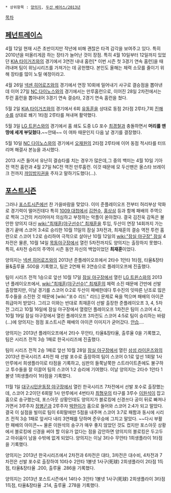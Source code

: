  * 상위항목 : [[양의지]], [[두산 베어스/2013년]]

[[목차]]
== [[페넌트레이스]] ==
4월 12일 현재 시즌 초반이지만 작년에 비해 괜찮은 타격 감각을 보여주고 있다. 특히 2010년을 떠올리게끔 하는 장타가 늘어난 것이 장점. 특히 4월 10일부터 12일까지 있었던 [[KIA 타이거즈]]와의 경기에서 3연전 내내 홈런[* 이번 시즌 첫 3경기 연속 홈런]을 때려내며 팀이 위닝시리즈를 가져가는 데 공헌했다. 본인도 올해는 체력 소모를 줄이기 위해 장타를 많이 노릴 예정이라고.

4월 26일 [[넥센 히어로즈]]와의 경기에서 연장 10회에 밀어내기 사구로 결승점을 뽑아낸데 이어 27일 [[NC 다이노스]]와의 경기에서는 만루홈런으로, 이어진 28일 2차전에서는 투런 홈런을 뽑아내어 3경기 연속 결승타, 2경기 연속 홈런을 쳤다.

5월 2일 [[KIA 타이거즈]]와의 경기에서 6회 [[유동훈]]을 상대로 동점 2타점 2루타,7회 [[진해수]]를 상대로 쐐기 1타점 2루타를 쳐내며 활약했다.

5월 3일 [[LG 트윈스]]와의 경기에서 홈 쇄도 도중 LG 포수 [[최경철]]과 충돌하면서 '''머리를 맨땅에 세게 부딪혔다.'''~~안돼~~ 이 여파 때문인지 다음 날 경기를 결장했다.

5월 10일 [[NC 다이노스]]와의 경기에서 [[오재원]]의 2타점 2루타에 이어 동점 적시타를 터뜨리며 해결사 본능을 과시했다.

2013 시즌 들어서 유난히 결승타를 치는 경우가 많은데,그 중의 백미는 4월 10일 기아전 역전 홈런과 4월 27일 NC전 역전 만루홈런. 이것 때문에 모 두산팬은 올스타 브레이크 전까지 [[까임방지권]]을 주자고 말하기도했다(…).

== [[포스트시즌]] ==
그러나 [[포스트시즌]]에선 찬 가을바람을 맞았다. 이미 준플레이오프 전부터 허리부상 악화로 경기력이 떨어진데다 특히 [[1009 대첩]]에서 [[김현수]], [[홍상삼]] 등과 함께 패배의 주역으로 찍혀 그간의 커리어마저 의심하고 부정하는 악플이 쏟아졌다.
결국 김진욱 감독은 불안한 양의지 대신 [[wiki:"최재훈(야구선수)" 최재훈]]을 투입, 두산이 연장 14회까지 가는 경기 끝에 스코어 3:4로 승리한 10월 11일의 잠실 3차전과, 최재훈의 결승 역전 투런 홈런으로 스코어 1:2로 승리하여 극적으로 살아난 10월 12일의 [[wiki:"잠실 야구장" 잠실]] 4차전은 물론, 10월 14일 [[목동야구장]]에서 열린 5차전까지도 양의지는 출장하지 못했다. 특히, 4차전 승리의 주역이 시즌 동안 자신의 백업이었던 '''최재훈'''이었다.

양의지는 [[넥센 히어로즈]]와의 2013년 준플레이오프에서 2타수 1안타 1타점, 타율&장타율&출루율 .500을 기록했고, 팀은 2연패 뒤 3연승으로 플레이오프에 진출했다.

팀이 시리즈 전적 1승으로 앞선 10월 17일 [[잠실 야구장]]에서 열린 [[LG 트윈스]]와의 2013년 플레이오프에서, [[wiki:"최재훈(야구선수)" 최재훈]]의 체력 소진 때문에 간만에 선발 출장했지만, 이날 경기를 스코어 0:2로 두산이 패배한데다 투수진의 잇따른 난조로 많은 투수들을 소진한 것 때문에 [wiki:"포수 리드" 리드] 문제로 욕을 먹으며 패배의 아이콘 취급마저 받았다. 그리고 이와는 반대로 최재훈이 선발 출장한 준플레이오프 3, 4, 5차전 그리고 10월 16일에 잠실 야구장에서 열렸던 플레이오프 1차전은 팀이 스코어 4:2, 10월 19일 잠실 야구장에서 열린 플레이오프 3차전도 스코어 4:5로 팀이 승리하는 바람(…)에 양의지는 점점 포스트시즌 패배의 아이콘 이미지가 굳어갔다. [[안습]]….

양의지는 2013년 플레이오프에서 2타수 무안타, 타율&장타율, 출루율 0을 기록했고, 팀은 시리즈 전적 3승 1패로 한국시리즈에 진출했다.

팀이 시리즈 전적 2승 1패로 앞선 10월 28일 [[잠실 야구장]]에서 열린 [[삼성 라이온즈]]와의 2013년 한국시리즈 4차전 때 선발 포수로 출장하여 팀이 스코어 0:1로 앞선 1회말 1사 만루에서 희생플라이로 타점을 기록하고, 심판의 들쭉날쭉한 스트라이트존에도 불구하고 투수들을 잘 이끌어 팀의 스코어 1:2 승리에 기여했다.
이날 양의지는 2타수 1안타 1볼넷 1희생플라이 1타점을 기록했다.
  
11월 1일 [[대구시민운동장 야구장]]에서 열린 한국시리즈 7차전에서 선발 포수로 출장했는데, 스코어 2:2이던 6회말 1사 만루에서 4번타자 [[최형우]]의 타구를 3루수 [[이원석]]이 잡고 홈으로 송구했는데, 포스아웃 상황인데도 양의지가 블로킹에 신경쓰다 공이 뒤로 빠져나가면서 3루주자 [[정병곤]]과 2루주자 [[박한이]]가 홈으로 들어와 스코어 2:4가 되고 말았다.
결국 이 실점을 빌미로 팀이 6회말에만 5점을 내주며 스코어 3:7로 패함과 동시에 시리즈 전적 3승 1패로 앞서다 내리 3연패를 당하며 준우승에 그치고 말았다. ~~다시 부활한 패배의 아이콘~~ 물론 이원석의 송구가 매우 좋지 않았던 것도 컸지만 포스아웃 상황에서 블로킹에 신경을 써야 할 이유가 없다는 점을 감안하면 양의지의 블로킹은 두고두고 아쉬움이 남을 수밖에 없게 되었다.
양의지는 이날 3타수 무안타 1희생플라이 1타점을 기록했다.

양의지는 2013년 한국시리즈에서 2차전과 6차전은 대타, 3차전은 대수비, 4차전과 7차전은 선발 포수로 출장하여 10타수 2안타 1볼넷 1사구(死球) 2희생플라이 2타점 1득점, 타율&장타율 .200, 출루율 .286을 기록했다.

양의지는 2013년 포스트시즌에서 14타수 3안타 1볼넷 1사구(死球) 2희생플라이 3타점 1득점, 타율&장타율 .214, 출루율 .278을 기록했다.

